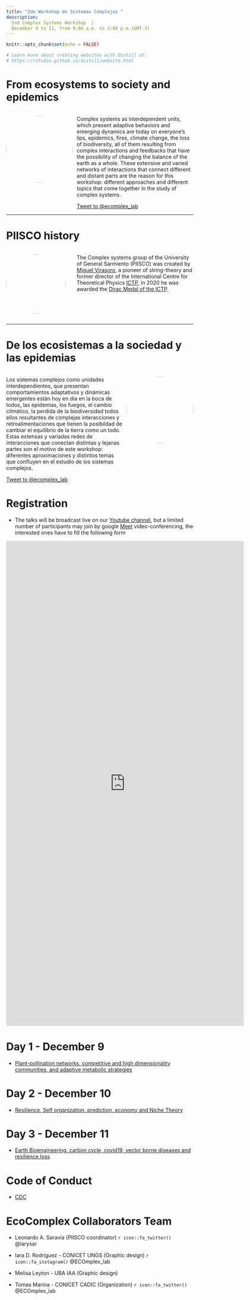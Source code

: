 ```yaml
---
title: "2do Workshop de Sistemas Complejos "
description: 
  2nd Complex Systems Workshop  | 
  December 9 to 11, from 9:00 a.m. to 3:00 p.m.(GMT-3)
---
```

```r
knitr::opts_chunk$set(echo = FALSE)

# Learn more about creating websites with Distill at:
# https://rstudio.github.io/distill/website.html

```

# From ecosystems to society and epidemics 

:::: {style="display: grid; grid-template-columns: 180px auto; grid-column-gap: 10px;"}

::: {}

<img src="img/LogoPIISCO_UNGS_m.png" style="width:180px;border-radius: 50%;"/>

:::

::: {}
Complex systems as interdependent units, which present adaptive behaviors and emerging dynamics are today on everyone's lips, epidemics, fires, climate change, the loss of biodiversity, all of them resulting from complex interactions and feedbacks that have the possibility of changing the balance of the earth as a whole. These extensive and varied networks of interactions that connect different and distant parts are the reason for this workshop: different approaches and different topics that come together in the study of complex systems.


<a href="https://twitter.com/intent/tweet?screen_name=ecomplex_lab&ref_src=twsrc%5Etfw" class="twitter-mention-button" data-show-count="false">Tweet to @ecomplex_lab</a><script async src="https://platform.twitter.com/widgets.js" charset="utf-8"></script>

:::

::::

---

# PIISCO history  

:::: {style="display: grid; grid-template-columns: 180px auto; grid-column-gap: 10px;"}

::: {}

<img src="img/MiguelVirasoro.jpg" style="width:160px;border-radius: 50%;"/>

:::

::: {}

The Complex systems group of the University of General Sarmiento (PIISCO) was created by [Miguel Virasoro](https://es.wikipedia.org/wiki/Miguel_%C3%81ngel_Virasoro), a pioneer of string-theory and former director of the International Centre for Theoretical Physics [ICTP](https://www.ictp.it/), in 2020 he was awarded the [Dirac Medal of the ICTP](https://www.ictp.it/about-ictp/prizes-awards/the-dirac-medal.aspx).

:::

::::

---


# De los ecosistemas a la sociedad y las epidemias

:::: {style="display: grid; grid-template-columns: auto 180px; grid-column-gap: 10px;"}


::: {}

Los sistemas complejos como unidades interdependientes, que presentan comportamientos adaptativos y dinámicas emergentes están hoy en dia en la boca de todos, las epidemias, los fuegos, el cambio climático, la perdida de la biodiversidad todos ellos resultantes de complejas interacciones y retroalimentaciones que tienen la posibildad de cambiar el equilibrio de la tierra como un todo. Estas extensas y variadas redes de interacciones que conectan distintas y lejanas partes son el motivo de este workshop: diferentes aproximaciones y distintos temas que confluyen en el estudio de los sistemas complejos.

<a href="https://twitter.com/intent/tweet?screen_name=ecomplex_lab&ref_src=twsrc%5Etfw" class="twitter-mention-button" data-show-count="false">Tweet to @ecomplex_lab</a><script async src="https://platform.twitter.com/widgets.js" charset="utf-8"></script>

:::

::: {}

<img src="img/LogoPIISCO_UNGS_m.png" style="width:180px;border-radius: 50%;"/>

:::

::::

# Registration

- The talks will be broadcast live on our [Youtube channel](https://www.youtube.com/channel/UC-Ww0kQ1Ybnd7wETDA9BxMQ), but a limited number of participants may join by google [Meet](https://meet.google.com/) video-conferencing, the interested ones have to fill the following form

<iframe src="https://docs.google.com/forms/d/e/1FAIpQLScb-Iho5rz54BqWLAR3tjyXGSZUb_5hAWp50uu4wpaGVuqfhQ/viewform?embedded=true" width="640" height="1306" frameborder="0" marginheight="0" marginwidth="0">Cargando…</iframe>


# Day 1 - December 9

-  [Plant-pollination networks, competitive and high dimensionality communities, and adaptive metabolic strategies](dia1.html) 

# Day 2 - December 10 

- [Resilience, Self organization, prediction, economy and Niche Theory](dia2.html) 

# Day 3 - December 11 

- [Earth Bioengineering, carbon cycle, covid19, vector borne diseases and resilience loss](dia3.html) 

# Code of Conduct

- [CDC](cdc.html)

# EcoComplex Collaborators Team {.appendix} 

* Leonardo A. Saravia (PIISCO coordinator) `r icon::fa_twitter()` @larysar

* Iara D. Rodriguez - CONICET UNGS (Graphic design) `r icon::fa_instagram()` @ECOmplex_lab

* Melisa Leyton - UBA IAA (Graphic design)

* Tomas Marina - CONICET CADIC (Organization) `r icon::fa_twitter()` @ECOmplex_lab
